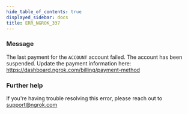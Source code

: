 ```yaml
---
hide_table_of_contents: true
displayed_sidebar: docs
title: ERR_NGROK_337
---
```


### Message

The last payment for the `ACCOUNT` account failed.
The account has been suspended. Update the payment information here:
https://dashboard.ngrok.com/billing/payment-method

<ErrorDetails />

### Further help

If you're having trouble resolving this error, please reach out to [support@ngrok.com](mailto:support@ngrok.com?subject=Help%20with%20ERR_NGROK_337)
